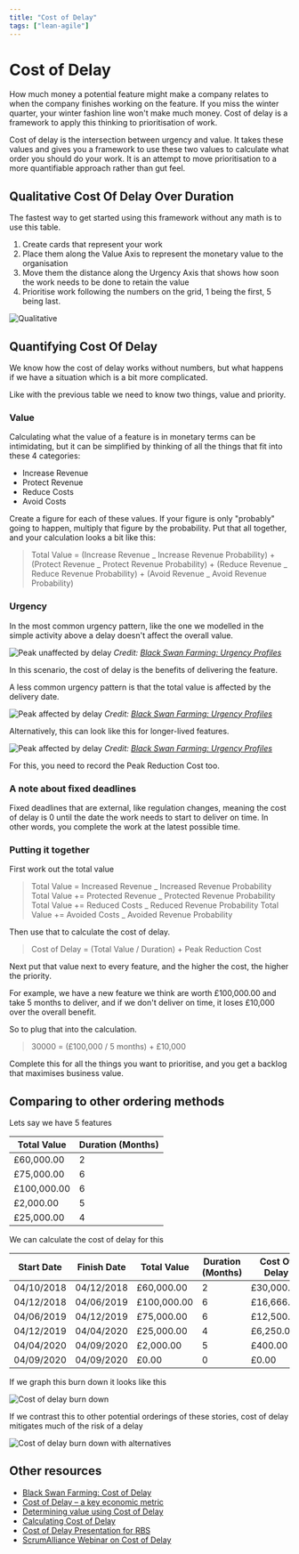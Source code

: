 ```yaml
---
title: "Cost of Delay"
tags: ["lean-agile"]
---
```



# Cost of Delay

How much money a potential feature might make a company relates to when the company finishes working on the feature. If you miss the winter quarter, your winter fashion line won't make much money. Cost of delay is a framework to apply this thinking to prioritisation of work.

Cost of delay is the intersection between urgency and value. It takes these values and gives you a framework to use these two values to calculate what order you should do your work. It is an attempt to move prioritisation to a more quantifiable approach rather than gut feel.

## Qualitative Cost Of Delay Over Duration

The fastest way to get started using this framework without any math is to use this table.

1. Create cards that represent your work
1. Place them along the Value Axis to represent the monetary value to the organisation
1. Move them the distance along the Urgency Axis that shows how soon the work needs to be done to retain the value
1. Prioritise work following the numbers on the grid, 1 being the first, 5 being last.

![Qualitative](../img/cost-of-delay/quick-cod.jpeg)

## Quantifying Cost Of Delay

We know how the cost of delay works without numbers, but what happens if we have a situation which is a bit more complicated.

Like with the previous table we need to know two things, value and priority.

### Value

Calculating what the value of a feature is in monetary terms can be intimidating, but it can be simplified by thinking of all the things that fit into these 4 categories:

- Increase Revenue
- Protect Revenue
- Reduce Costs
- Avoid Costs

Create a figure for each of these values. If your figure is only "probably" going to happen, multiply that figure by the probability. Put that all together, and your calculation looks a bit like this:

> Total Value = (Increase Revenue _ Increase Revenue Probability) + (Protect Revenue _ Protect Revenue Probability) + (Reduce Revenue _ Reduce Revenue Probability) + (Avoid Revenue _ Avoid Revenue Probability)

### Urgency

In the most common urgency pattern, like the one we modelled in the simple activity above a delay doesn't affect the overall value.

![Peak unaffected by delay](../img/cost-of-delay/long-horizon-unaffected-peak-urgency-curve.png)
_Credit: [Black Swan Farming: Urgency Profiles](http://blackswanfarming.com/urgency-profiles/)_

In this scenario, the cost of delay is the benefits of delivering the feature.

A less common urgency pattern is that the total value is affected by the delivery date.

![Peak affected by delay](../img/cost-of-delay/short-horizon-reduced-peak-urgency-curve.png)
_Credit: [Black Swan Farming: Urgency Profiles](http://blackswanfarming.com/urgency-profiles/)_

Alternatively, this can look like this for longer-lived features.

![Peak affected by delay](../img/cost-of-delay/long-horizon-reduced-peak-urgency-curve.png)
_Credit: [Black Swan Farming: Urgency Profiles](http://blackswanfarming.com/urgency-profiles/)_

For this, you need to record the Peak Reduction Cost too.

### A note about fixed deadlines

Fixed deadlines that are external, like regulation changes, meaning the cost of delay is 0 until the date the work needs to start to deliver on time. In other words, you complete the work at the latest possible time.

### Putting it together

First work out the total value

> Total Value = Increased Revenue _ Increased Revenue Probability
> Total Value += Protected Revenue _ Protected Revenue Probability
> Total Value += Reduced Costs _ Reduced Revenue Probability
> Total Value += Avoided Costs _ Avoided Revenue Probability

Then use that to calculate the cost of delay.

> Cost of Delay = (Total Value / Duration) + Peak Reduction Cost

Next put that value next to every feature, and the higher the cost, the higher the priority.

For example, we have a new feature we think are worth £100,000.00 and take 5 months to deliver, and if we don't deliver on time, it loses £10,000 over the overall benefit.

So to plug that into the calculation.

> 30000 = (£100,000 / 5 months) + £10,000

Complete this for all the things you want to prioritise, and you get a backlog that maximises business value.

## Comparing to other ordering methods

Lets say we have 5 features

| Total Value | Duration (Months) |
| ----------- | ----------------- |
| £60,000.00  | 2                 |
| £75,000.00  | 6                 |
| £100,000.00 | 6                 |
| £2,000.00   | 5                 |
| £25,000.00  | 4                 |

We can calculate the cost of delay for this

| Start Date | Finish Date | Total Value | Duration (Months) | Cost Of Delay | Total Cost Of Delay |
| ---------- | ----------- | ----------- | ----------------- | ------------- | ------------------- |
| 04/10/2018 | 04/12/2018  | £60,000.00  | 2                 | £30,000.00    | £65,816.67          |
| 04/12/2018 | 04/06/2019  | £100,000.00 | 6                 | £16,666.67    | £35,816.67          |
| 04/06/2019 | 04/12/2019  | £75,000.00  | 6                 | £12,500.00    | £19,150.00          |
| 04/12/2019 | 04/04/2020  | £25,000.00  | 4                 | £6,250.00     | £6,650.00           |
| 04/04/2020 | 04/09/2020  | £2,000.00   | 5                 | £400.00       | £400.00             |
| 04/09/2020 | 04/09/2020  | £0.00       | 0                 | £0.00         | £0.00               |

If we graph this burn down it looks like this

![Cost of delay burn down](../img/cost-of-delay/graph-solo.png)

If we contrast this to other potential orderings of these stories, cost of delay mitigates much of the risk of a delay

![Cost of delay burn down with alternatives](../img/cost-of-delay/graph-multi.png)

## Other resources

- [Black Swan Farming: Cost of Delay](http://blackswanfarming.com/cost-of-delay/)
- [Cost of Delay – a key economic metric](http://www.ontheagilepath.net/2017/03/cost-of-delay-a-key-metric.html)
- [Determining value using Cost of Delay](https://medium.com/@MagnusDahlgren/determining-value-using-cost-of-delay-266cd94630c6)
- [Calculating Cost of Delay](https://medium.com/@alexjp/calculating-cost-of-delay-3110c16827e9)
- [Cost of Delay Presentation for RBS](https://docs.google.com/presentation/d/1O6N9SuSivhmtX4kKhdENG8ZQG0VdRAGc6LHmYtWze5o)
- [ScrumAlliance Webinar on Cost of Delay](https://www.scrumalliance.org/learn-about-scrum/community-webinars/webinar-replays/collaboration-at-scale/cost-of-decision-delays)
